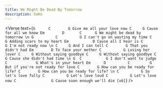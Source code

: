 ```yaml
---
title: We Might Be Dead By Tomorrow
description: SoKo
---
```



<Verse
  text={`
G      C        G
Give me all your love now
          C     G
Cause for all we know
Em        D       C      G
We might be dead by tomorrow
 \n
G          C          G
I can't go on wasting my time
       C          G
Adding scars to my heart
Em           D
Cause all I hear is
C       G
I'm not ready now
 \n
    C     G
And I can tell
C        G
That you didn't had
   Em        D
To face your mother
C          G
Losing her lover
        C     G
Without saying goodbye
        C     G
Without saying goodbye
          C         G
Cause she didn't had time
 \n
G  C           G
I don't want to judge
C             G
What's in your heart
Em      D          C         G
But if you're not ready for love
               C        G
How can you be ready for life?
               C        G
How can you be ready for life?
 \n
   C          G
So let's love fully
C          G
Let's love loud
C          G
Let's love now
      C                G
Cause soon enough we'll die [x6]
`}
/>
